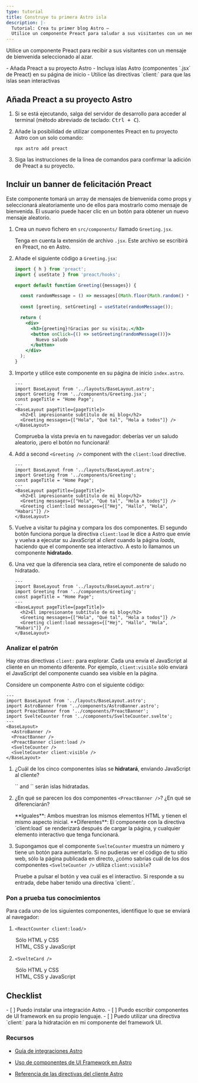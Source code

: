 ```yaml
---
type: tutorial
title: Construye tu primera Astro isla
description: |-
  Tutorial: Crea tu primer blog Astro —
  Utilice un componente Preact para saludar a sus visitantes con un mensaje seleccionado al azar.
---
```



 Utilice un componente Preact para recibir a sus visitantes con un mensaje de bienvenida seleccionado al azar.

<PreCheck>
  - Añada Preact a su proyecto Astro
  - Incluya islas Astro (componentes `.jsx` de Preact) en su página de inicio
  - Utilice las directivas `client:` para que las islas sean interactivas
</PreCheck>

## Añada Preact a su proyecto Astro

1. Si se está ejecutando, salga del servidor de desarrollo para acceder al terminal (método abreviado de teclado: <kbd>Ctrl + C</kbd>).

2. Añade la posibilidad de utilizar componentes Preact en tu proyecto Astro con un solo comando:

    ```shell
    npx astro add preact
    ```

2. Siga las instrucciones de la línea de comandos para confirmar la adición de Preact a su proyecto.
 

## Incluir un banner de felicitación Preact

Este componente tomará un array de mensajes de bienvenida como props y seleccionará aleatoriamente uno de ellos para mostrarlo como mensaje de bienvenida. El usuario puede hacer clic en un botón para obtener un nuevo mensaje aleatorio.

1. Crea un nuevo fichero en `src/components/` llamado `Greeting.jsx`.

    Tenga en cuenta la extensión de archivo `.jsx`. Este archivo se escribirá en Preact, no en Astro.

2. Añade el siguiente código a `Greeting.jsx`:

    ```jsx title="src/components/Greeting.jsx"
    import { h } from 'preact';
    import { useState } from 'preact/hooks';

    export default function Greeting({messages}) {

      const randomMessage = () => messages[(Math.floor(Math.random() * messages.length))];
      
      const [greeting, setGreeting] = useState(randomMessage());

      return (
        <div> 
          <h3>{greeting}!Gracias por su visita¡.</h3>
          <button onClick={() => setGreeting(randomMessage())}>
            Nuevo saludo
          </button>
        </div>
      );
    }
    ```

3. Importe y utilice este componente en su página de inicio `index.astro`.

    ```astro title="src/pages/index.astro" ins={3,8}
    ---
    import BaseLayout from '../layouts/BaseLayout.astro';
    import Greeting from '../components/Greeting.jsx';
    const pageTitle = "Home Page";
    ---
    <BaseLayout pageTitle={pageTitle}>
      <h2>El impresionante subtítulo de mi blog</h2>
      <Greeting messages={["Hola", "Qué tal", "Hola a todos"]} />
    </BaseLayout>
    ```

    Comprueba la vista previa en tu navegador: deberías ver un saludo aleatorio, ¡pero el botón no funcionará!


4. Add a second `<Greeting />` component with the `client:load` directive.

    ```astro title="src/pages/index.astro" ins={9} "client:load"
    ---
    import BaseLayout from '../layouts/BaseLayout.astro';
    import Greeting from '../components/Greeting';
    const pageTitle = "Home Page";
    ---
    <BaseLayout pageTitle={pageTitle}>
      <h2>El impresionante subtítulo de mi blog</h2>
      <Greeting messages={["Hola", "Qué tal", "Hola a todos"]} />
      <Greeting client:load messages={["Hej", "Hallo", "Hola", "Habari"]} />
    </BaseLayout>
    ```

  5. Vuelve a visitar tu página y compara los dos componentes. El segundo botón funciona porque la directiva `client:load` le dice a Astro que envíe y vuelva a ejecutar su JavaScript al _client_ cuando la página _loads_, haciendo que el componente sea interactivo. A esto lo llamamos un componente **hidratado**.
  
  6. Una vez que la diferencia sea clara, retire el componente de saludo no hidratado.


      ```astro title="src/pages/index.astro" del={8} "client:load"
      ---
      import BaseLayout from '../layouts/BaseLayout.astro';
      import Greeting from '../components/Greeting';
      const pageTitle = "Home Page";
      ---
      <BaseLayout pageTitle={pageTitle}>
        <h2>El impresionante subtítulo de mi blog</h2>
        <Greeting messages={["Hola", "Qué tal", "Hola a todos"]} />
        <Greeting client:load messages={["Hej", "Hallo", "Hola", "Habari"]} />
      </BaseLayout>
      ```

<Box icon="question-mark">

### Analizar el patrón

Hay otras directivas `client:` para explorar. Cada una envía el JavaScript al cliente en un momento diferente. Por ejemplo, `client:visible` sólo enviará el JavaScript del componente cuando sea visible en la página.

Considere un componente Astro con el siguiente código:

```astro
---
import BaseLayout from '../layouts/BaseLayout.astro';
import AstroBanner from '../components/AstroBanner.astro';
import PreactBanner from '../components/PreactBanner';
import SvelteCounter from '../components/SvelteCounter.svelte';
---
<BaseLayout>
  <AstroBanner />
  <PreactBanner />
  <PreactBanner client:load />
  <SvelteCounter />
  <SvelteCounter client:visible />
</BaseLayout>
```

1. ¿Cuál de los cinco componentes islas se **hidratará**, enviando JavaScript al cliente?

    <p>
      <Spoiler>`<PreactBanner client:load />` and `<SvelteCounter client:visible />` serán islas hidratadas.</Spoiler>
    </p>

2. ¿En qué se parecen los dos componentes `<PreactBanner />`? ¿En qué se diferenciarán? 

    <p>
      <Spoiler>**Iguales**: Ambos muestran los mismos elementos HTML y tienen el mismo aspecto inicial. **Diferentes**: El componente con la directiva `client:load` se renderizará después de cargar la página, y cualquier elemento interactivo que tenga funcionará.</Spoiler>
    </p>

3. Supongamos que el componente `SvelteCounter` muestra un número y tiene un botón para aumentarlo. Si no pudieras ver el código de tu sitio web, sólo la página publicada en directo, ¿cómo sabrías cuál de los dos componentes `<SvelteCounter />` utiliza `client:visible`? 

    <p>
      <Spoiler>Pruebe a pulsar el botón y vea cuál es el interactivo. Si responde a su entrada, debe haber tenido una directiva `client:`.</Spoiler>
    </p>
</Box>



<Box icon="question-mark">

### Pon a prueba tus conocimientos

Para cada uno de los siguientes componentes, identifique lo que se enviará al navegador:

1. `<ReactCounter client:load/>`

    <MultipleChoice>
      <Option>
        Sólo HTML y CSS
      </Option>
      <Option isCorrect>
        HTML, CSS y JavaScript
      </Option>
    </MultipleChoice>

2. `<SvelteCard />`

    <MultipleChoice>
      <Option  isCorrect>
        Sólo HTML y CSS
      </Option>
      <Option>
        HTML, CSS y JavaScript
      </Option>
    </MultipleChoice>
</Box>

<Box icon="check-list">

## Checklist

<Checklist>
- [ ] Puedo instalar una integración Astro.
- [ ] Puedo escribir componentes de UI framework en su propio lenguaje.
- [ ] Puedo utilizar una directiva `client:` para la hidratación en mi componente del framework UI.
</Checklist>
</Box>

### Recursos

- [Guía de integraciones Astro](/en/guides/integrations-guide/)

- [Uso de componentes de UI Framework en Astro](/en/core-concepts/framework-components/#using-framework-components)

- [Referencia de las directivas del cliente Astro](/en/reference/directives-reference/#client-directives)
